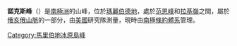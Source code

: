 {{coord|84|49|S|116|39|W|source:GNIS|display=title}}

'''諾克斯峰'''（{{lang-en|Knox Peak}}）是[[南極洲|南極洲]]的山峰，位於[[瑪麗伯德地|瑪麗伯德地]]，處於[[范恩峰|范恩峰]]和[[拉基嶺|拉基嶺]]之間，屬於[[俄亥俄山脈|俄亥俄山脈]]的一部分，由[[美國|美國]]研究隊測量，現時由[[南極條約體系|南極條約體系]]管理。

{{DEFAULTSORT:Knox Peak}}
[[Category:馬里伯地冰原島峰|Category:馬里伯地冰原島峰]]


{{MarieByrdLand-geo-stub}}